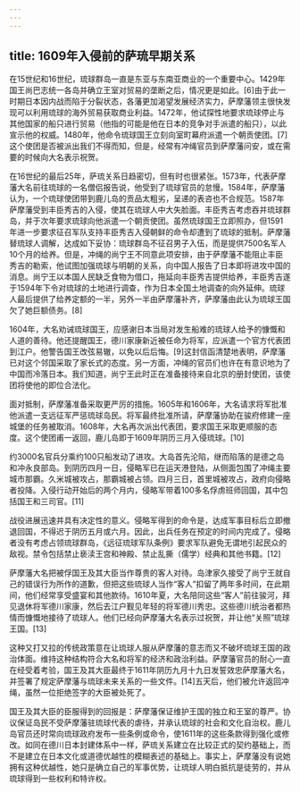 ```yaml
---
---
---
```

title: 1609年入侵前的萨琉早期关系
---



在15世纪和16世纪，琉球群岛一直是东亚与东南亚商业的一个重要中心。1429年国王尚巴志统一各岛并确立王室对贸易的垄断之后，情况更是如此。[6]由于此一时期日本因内战而陷于分裂状态，各藩更加渴望发展经济实力，萨摩藩领主很快发现可以利用琉球的海外贸易获取商业利益。1472年，他试探性地要求琉球停止与其他国家的船只进行贸易（他指的可能是他在日本的竞争对手派遣的船只），以此宣示他的权威。1480年，他命令琉球国王立刻向室町幕府派遣一个朝贡使团。[7]这个使团是否被派出我们不得而知，但是，经常有冲绳官员到萨摩藩问安，或在需要的时候向大名表示祝贺。

在16世纪的最后25年，萨琉关系日趋密切，但有时也很紧张。1573年，代表萨摩藩大名前往琉球的一名僧侣报告说，他受到了琉球官员的怠慢。1584年，萨摩藩认为，一个琉球使团带到鹿儿岛的贡品太粗劣，呈递的表咨也不合规范。1587年萨摩藩受到丰臣秀吉的入侵，使其在琉球人中大失脸面。丰臣秀吉考虑吞并琉球群岛，并于次年要求琉球向他派遣一个朝贡使团。虽然琉球国王立即照办，但1591年进一步要求征召军队支持丰臣秀吉入侵朝鲜的命令却遭到了琉球的抵制。萨摩藩替琉球人调解，达成如下妥协：琉球群岛不征召男子入伍，而是提供7500名军人10个月的给养。但是，冲绳的尚宁王不同意此项安排，由于萨摩藩不能阻止丰臣秀吉的勒索，他试图加强琉球与明朝的关系，向中国人报告了日本即将进攻中国的消息。尚宁王以本国人民缺乏食物为借口，拖延向丰臣秀吉提供给养，丰臣秀吉遂于1594年下令对琉球的土地进行调查，作为日本全国土地调查的向外延伸。琉球人最后提供了给养定额的一半，另外一半由萨摩藩补齐，萨摩藩由此认为琉球王国欠了她巨额债务。[8]

1604年，大名劝诫琉球国王，应感谢日本当局对发生船难的琉球人给予的慷慨和人道的善待。他还提醒国王，德川家康新近被任命为将军，应派遣一个官方代表团到江户。他警告国王改弦易辙，以免以后后悔。[9]这封信函清楚地表明，萨摩藩已对这个邻国采取了家长式的态度。另一方面，冲绳的官员们也许在有意识地为了中国而冷落日本。我们知道，尚宁王此时正在准备接待来自北京的册封使团，该使团将使他的即位合法化。

面对抵制，萨摩藩准备采取更严厉的措施。1605年和1606年，大名请求将军批准他派遣一支远征军严惩琉球岛民。将军最终批准所请，萨摩藩协助在骏府修建一座城堡的任务被取消。1608年，大名再次派出代表团，要求国王采取更顺服的态度。这个使团甫一返回，鹿儿岛即于1609年阴历三月入侵琉球。[10]

约3000名官兵分乘约100只船发动了进攻。大岛首先沦陷，继而陷落的是德之岛和冲永良部岛。到阴历四月一日，侵略军已在运天港登陆，从侧面包围了冲绳主要城市那霸。久米城被攻占，那霸城被占领。四月三日，首里城被攻占，政府向侵略者投降。入侵行动开始后的两个月内，侵略军带着100多名俘虏班师回国，其中包括国王和三司官。[11]

战役进展迅速并具有决定性的意义。侵略军得到的命令是，达成军事目标后立即撤退回国，不得迟于阴历五月或六月。因此，出兵任务在预定的时间内完成了。侵略者没有考虑占领琉球群岛，《远征琉球军队条例》要求军队避免无谓地引起民众的敌视。禁令包括禁止亵渎王宫和神殿、禁止乱撕（儒学）经典和其他书籍。[12]

萨摩藩大名把被俘国王及其大臣当作尊贵的客人对待。岛津家久接受了尚宁王就自己的错误行为所作的道歉，但把这些琉球人当作“客人”扣留了两年多时间，在此期间，他们经常享受盛宴和其他款待。1610年夏，大名陪同这些“客人”前往骏河，拜见退休将军德川家康，然后去江户觐见年轻的将军德川秀忠。这些德川统治者都热情而慷慨地接待了琉球人。他们已经向萨摩藩大名表示过祝贺，并让他“关照”琉球王国。[13]

这种又打又拉的传统政策意在让琉球人服从萨摩藩的意志而又不破坏琉球王国的政治体面。维持这种结构符合大名和将军的经济和政治利益。萨摩藩官员的耐心一直在经受着考验，国王及其大臣最终于1611年阴历九月十九日发誓效忠萨摩藩大名，并签署了规定萨摩藩与琉球未来关系的一些文件。[14]五天后，他们被允许返回冲绳，虽然一位拒绝签字的大臣被处死了。

国王及其大臣的臣服得到的回报是：萨摩藩保证维护王国的独立和王室的尊严。协议保证岛民不受萨摩藩驻琉球代表的虐待，并承认琉球的社会和文化自治权。鹿儿岛官员还时常向琉球政府发布一些条例或命令，使1611年的这些条款得到强化或修改。如同在德川日本封建体系中一样，萨琉关系建立在比较正式的契约基础上，而不是建立在日本文化或道德优越性的模糊表述的基础上。事实上，萨摩藩没有说她拥有这种优越性，她只是确立自己的军事优势，让琉球人明白抵抗是徒劳的，并从琉球得到一些权利和特许权。